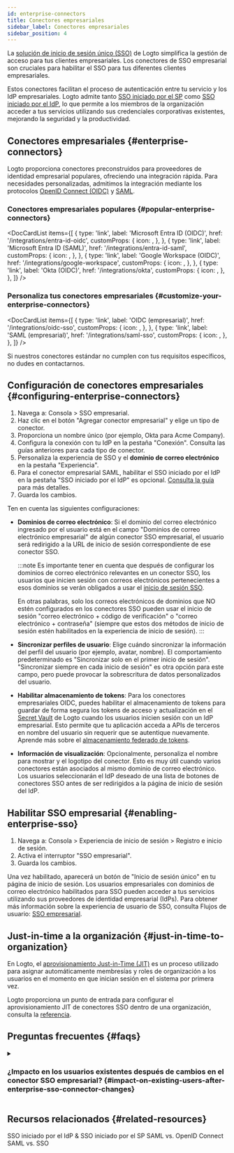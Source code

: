```yaml
---
id: enterprise-connectors
title: Conectores empresariales
sidebar_label: Conectores empresariales
sidebar_position: 4
---
```



La [solución de inicio de sesión único (SSO)](/end-user-flows/enterprise-sso) de Logto simplifica la gestión de acceso para tus clientes empresariales. Los conectores de SSO empresarial son cruciales para habilitar el SSO para tus diferentes clientes empresariales.

Estos conectores facilitan el proceso de autenticación entre tu servicio y los IdP empresariales. Logto admite tanto [SSO iniciado por el SP](/end-user-flows/enterprise-sso/sp-initiated-sso) como [SSO iniciado por el IdP](/end-user-flows/enterprise-sso/idp-initiated-sso), lo que permite a los miembros de la organización acceder a tus servicios utilizando sus credenciales corporativas existentes, mejorando la seguridad y la productividad.

## Conectores empresariales \{#enterprise-connectors}

Logto proporciona conectores preconstruidos para proveedores de identidad empresarial populares, ofreciendo una integración rápida. Para necesidades personalizadas, admitimos la integración mediante los protocolos [OpenID Connect (OIDC)](https://auth.wiki/openid-connect) y [SAML](https://auth.wiki/saml).

### Conectores empresariales populares \{#popular-enterprise-connectors}

<DocCardList
  items={[
    {
      type: 'link',
      label: 'Microsoft Entra ID (OIDC)',
      href: '/integrations/entra-id-oidc',
      customProps: {
        icon: <MicrosoftEntraId />,
      },
    },
    {
      type: 'link',
      label: 'Microsoft Entra ID (SAML)',
      href: '/integrations/entra-id-saml',
      customProps: {
        icon: <MicrosoftEntraId />,
      },
    },
    {
      type: 'link',
      label: 'Google Workspace (OIDC)',
      href: '/integrations/google-workspace',
      customProps: {
        icon: <GoogleWorkspace />,
      },
    },
    {
      type: 'link',
      label: 'Okta (OIDC)',
      href: '/integrations/okta',
      customProps: {
        icon: <Okta />,
      },
    },
  ]}
/>

### Personaliza tus conectores empresariales \{#customize-your-enterprise-connectors}

<DocCardList
  items={[
    {
      type: 'link',
      label: 'OIDC (empresarial)',
      href: '/integrations/oidc-sso',
      customProps: {
        icon: <Oidc />,
      },
    },
    {
      type: 'link',
      label: 'SAML (empresarial)',
      href: '/integrations/saml-sso',
      customProps: {
        icon: <Saml />,
      },
    },
  ]}
/>

Si nuestros conectores estándar no cumplen con tus requisitos específicos, no dudes en contactarnos.

## Configuración de conectores empresariales \{#configuring-enterprise-connectors}

1. Navega a: <CloudLink to="/enterprise-sso">Consola > SSO empresarial</CloudLink>.
2. Haz clic en el botón "Agregar conector empresarial" y elige un tipo de conector.
3. Proporciona un nombre único (por ejemplo, Okta para Acme Company).
4. Configura la conexión con tu IdP en la pestaña "Conexión". Consulta las guías anteriores para cada tipo de conector.
5. Personaliza la experiencia de SSO y el **dominio de correo electrónico** en la pestaña "Experiencia".
6. Para el conector empresarial SAML, habilitar el SSO iniciado por el IdP en la pestaña "SSO iniciado por el IdP" es opcional. [Consulta la guía](/end-user-flows/enterprise-sso/idp-initiated-sso) para más detalles.
7. Guarda los cambios.

Ten en cuenta las siguientes configuraciones:

- **Dominios de correo electrónico**: Si el dominio del correo electrónico ingresado por el usuario está en el campo "Dominios de correo electrónico empresarial" de algún conector SSO empresarial, el usuario será redirigido a la URL de inicio de sesión correspondiente de ese conector SSO.

  :::note
  Es importante tener en cuenta que después de configurar los dominios de correo electrónico relevantes en un conector SSO, los usuarios que inicien sesión con correos electrónicos pertenecientes a esos dominios se verán obligados a usar el [inicio de sesión SSO](/end-user-flows/enterprise-sso).

  En otras palabras, solo los correos electrónicos de dominios que NO estén configurados en los conectores SSO pueden usar el inicio de sesión "correo electrónico + código de verificación" o "correo electrónico + contraseña" (siempre que estos dos métodos de inicio de sesión estén habilitados en la experiencia de inicio de sesión).
  :::

- **Sincronizar perfiles de usuario**: Elige cuándo sincronizar la información del perfil del usuario (por ejemplo, avatar, nombre). El comportamiento predeterminado es "Sincronizar solo en el primer inicio de sesión". "Sincronizar siempre en cada inicio de sesión" es otra opción para este campo, pero puede provocar la sobrescritura de datos personalizados del usuario.
- **Habilitar almacenamiento de tokens**: Para los conectores empresariales OIDC, puedes habilitar el almacenamiento de tokens para guardar de forma segura los tokens de acceso y actualización en el [Secret Vault](/secret-vault) de Logto cuando los usuarios inicien sesión con un IdP empresarial. Esto permite que tu aplicación acceda a APIs de terceros en nombre del usuario sin requerir que se autentique nuevamente. Aprende más sobre el [almacenamiento federado de tokens](/secret-vault/federated-token-set).
- **Información de visualización**: Opcionalmente, personaliza el nombre para mostrar y el logotipo del conector. Esto es muy útil cuando varios conectores están asociados al mismo dominio de correo electrónico. Los usuarios seleccionarán el IdP deseado de una lista de botones de conectores SSO antes de ser redirigidos a la página de inicio de sesión del IdP.

## Habilitar SSO empresarial \{#enabling-enterprise-sso}

1. Navega a: <CloudLink to="/sign-in-experience/sign-up-and-sign-in">Consola > Experiencia de inicio de sesión > Registro e inicio de sesión</CloudLink>.
2. Activa el interruptor "SSO empresarial".
3. Guarda los cambios.

Una vez habilitado, aparecerá un botón de "Inicio de sesión único" en tu página de inicio de sesión. Los usuarios empresariales con dominios de correo electrónico habilitados para SSO pueden acceder a tus servicios utilizando sus proveedores de identidad empresarial (IdPs). Para obtener más información sobre la experiencia de usuario de SSO, consulta Flujos de usuario: [SSO empresarial](/end-user-flows/enterprise-sso).

## Just-in-time a la organización \{#just-in-time-to-organization}

En Logto, el [aprovisionamiento Just-in-Time (JIT)](https://auth.wiki/jit-provisioning) es un proceso utilizado para asignar automáticamente membresías y roles de organización a los usuarios en el momento en que inician sesión en el sistema por primera vez.

Logto proporciona un punto de entrada para configurar el aprovisionamiento JIT de conectores SSO dentro de una organización, consulta la [referencia](/organizations/just-in-time-provisioning).

## Preguntas frecuentes \{#faqs}

<details>
<summary>

### ¿Impacto en los usuarios existentes después de cambios en el conector SSO empresarial? \{#impact-on-existing-users-after-enterprise-sso-connector-changes}

</summary>

- Agregar SSO: Las identidades SSO se vincularán a las cuentas existentes si el correo electrónico coincide.
- Eliminar SSO: Elimina las identidades SSO vinculadas a la cuenta, pero conserva las cuentas de usuario y solicita a los usuarios que configuren métodos de verificación alternativos.

</details>

## Recursos relacionados \{#related-resources}

<Url href="https://blog.logto.io/idp-vs-sp-initiated-sso">
  SSO iniciado por el IdP & SSO iniciado por el SP
</Url>
<Url href="https://blog.logto.io/differences-between-saml-and-oidc">SAML vs. OpenID Connect</Url>
<Url href="https://blog.logto.io/sso-vs-saml">SAML vs. SSO</Url>
